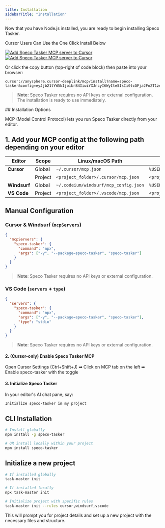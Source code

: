 ```yaml
---
title: Installation
sidebarTitle: "Installation"
---
```


Now that you have Node.js installed, you are ready to begin installing Speco Tasker. 

<Note>Cursor Users Can Use the One Click Install Below</Note>
<Accordion title="Quick Install for Cursor 1.0+ (One-Click)">

<a href="cursor://anysphere.cursor-deeplink/mcp/install?name=speco-tasker&config=eyJjb21tYW5kIjoibnB4IiwiYXJncyI6WyIteSIsIi0tcGFja2FnZT1zcGVjby10YXNrZXIiLCJzcGVjby10YXNrZXIiXX0%3D">
  <img 
    className="block dark:hidden" 
    src="https://cursor.com/deeplink/mcp-install-light.png" 
    alt="Add Speco Tasker MCP server to Cursor" 
    noZoom
  />
  <img 
    className="hidden dark:block" 
    src="https://cursor.com/deeplink/mcp-install-dark.png" 
    alt="Add Speco Tasker MCP server to Cursor" 
    noZoom
  />
</a>

Or click the copy button (top-right of code block) then paste into your browser:

```text
cursor://anysphere.cursor-deeplink/mcp/install?name=speco-tasker&config=eyJjb21tYW5kIjoibnB4IiwiYXJncyI6WyIteSIsIi0tcGFja2FnZT1zcGVjby10YXNrZXIiLCJzcGVjby10YXNrZXIiXX0%3D
```

> **Note:** Speco Tasker requires no API keys or external configuration. The installation is ready to use immediately.
</Accordion>
## Installation Options


<Accordion title="Option 1: MCP (Recommended)">

MCP (Model Control Protocol) lets you run Speco Tasker directly from your editor.

## 1. Add your MCP config at the following path depending on your editor

| Editor       | Scope   | Linux/macOS Path                      | Windows Path                                      | Key          |
| ------------ | ------- | ------------------------------------- | ------------------------------------------------- | ------------ |
| **Cursor**   | Global  | `~/.cursor/mcp.json`                  | `%USERPROFILE%\.cursor\mcp.json`                  | `mcpServers` |
|              | Project | `<project_folder>/.cursor/mcp.json`   | `<project_folder>\.cursor\mcp.json`               | `mcpServers` |
| **Windsurf** | Global  | `~/.codeium/windsurf/mcp_config.json` | `%USERPROFILE%\.codeium\windsurf\mcp_config.json` | `mcpServers` |
| **VS Code**  | Project | `<project_folder>/.vscode/mcp.json`   | `<project_folder>\.vscode\mcp.json`               | `servers`    |

## Manual Configuration

### Cursor & Windsurf (`mcpServers`)

```json
{
  "mcpServers": {
    "speco-tasker": {
      "command": "npx",
      "args": ["-y", "--package=speco-tasker", "speco-tasker"]
    }
  }
}
```

> **Note**: Speco Tasker requires no API keys or external configuration.

### VS Code (`servers` + `type`)

```json
{
  "servers": {
    "speco-tasker": {
      "command": "npx",
      "args": ["-y", "--package=speco-tasker", "speco-tasker"],
      "type": "stdio"
    }
  }
}
```

> **Note**: Speco Tasker requires no API keys or external configuration.

#### 2. (Cursor-only) Enable Speco Tasker MCP

Open Cursor Settings (Ctrl+Shift+J) ➡ Click on MCP tab on the left ➡ Enable speco-tasker with the toggle

#### 3. Initialize Speco Tasker

In your editor's AI chat pane, say:

```txt
Initialize speco-tasker in my project
```

</Accordion>

<Accordion title="Option 2: Using Command Line">

## CLI Installation

```bash
# Install globally
npm install -g speco-tasker

# OR install locally within your project
npm install speco-tasker
```

## Initialize a new project

```bash
# If installed globally
task-master init

# If installed locally
npx task-master init

# Initialize project with specific rules
task-master init --rules cursor,windsurf,vscode
```

This will prompt you for project details and set up a new project with the necessary files and structure.
</Accordion>